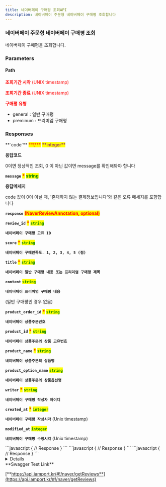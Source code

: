 ```yaml
---
title: 네이버페이 구매평 조회API
description: 네이버페이 주문형 네이버페이 구매평 조회합니다
---
```



### 네이버페이 주문형 네이버페이 구매평 조회

<Swagger method="get" path="/naver/reviews" baseUrl="https://api.iamport.kr" summary="네이버페이 구매평 조회">
<SwaggerDescription>

네이버페이 구매평을 조회합니다.

</SwaggerDescription>

### Parameters

#### Path

<SwaggerParameter name="from" type="Integer" required="true">
<mark style="color:red;">

**조회기간 시작** (UNIX timestamp)

</mark>

</SwaggerParameter>

<SwaggerParameter name="to" type="Integer" required="true">
<mark style="color:red;">

**조회기간 종료** (UNIX timestamp)

</mark>

</SwaggerParameter>

<SwaggerParameter name="review_type" type="String" required="true">
<mark style="color:red;">

**구매평 유형** 

</mark>

- general : 일반 구매평
- preminum : 프리미엄 구매평
</SwaggerParameter>

### Responses

<SwaggerResponse status="200: OK" description="구매평 조회 성공">
<Tabs>
<Tab title="NaverReviewsResponse">
**`code`** <mark style="color:red;">**\***</mark> <mark style="color:purple;">**integer**</mark>

**응답코드**

0이면 정상적인 조회, 0 이 아닌 값이면 message를 확인해봐야 합니다

**`message`** <mark style="color:red;">**\***</mark> <mark style="color:green;">**string**</mark>

**응답메세지**

code 값이 0이 아닐 때, '존재하지 않는 결제정보입니다'와 같은 오류 메세지를 포함합니다

**`response`** <mark style="color:red;">**(NaverReviewAnnotation, optional)**</mark>

</Tab>
</Tabs>

<Tabs>
<Tab title="NaverReviewAnnotation">

**`review_id`** <mark style="color:red;">**\***</mark> <mark style="color:green;">**`string`**</mark>

**`네이버페이 구매평 고유 ID`**

**`score`** <mark style="color:red;">**\***</mark> <mark style="color:green;">**`string`**</mark>

**`네이버페이 구매만족도. 1, 2, 3, 4, 5 (점)`**

**`title`** <mark style="color:red;">**\***</mark> <mark style="color:green;">**`string`**</mark>

**`네이버페이 일반 구매평 내용 또는 프리미엄 구매평 제목`**

**`content`** <mark style="color:red;"></mark> <mark style="color:green;">**`string`**</mark>

**`네이버페이 프리미엄 구매평 내용`**

(일반 구매평인 경우 없음)

**`product_order_id`** <mark style="color:red;">**\***</mark> <mark style="color:green;">**`string`**</mark>

**`네이버페이 상품주문번호`**

**`product_id`** <mark style="color:red;">**\***</mark> <mark style="color:green;">**`string`**</mark>

**`네이버페이 상품주문의 상품 고유번호`**

**`product_name`** <mark style="color:red;">**\***</mark> <mark style="color:green;">**`string`**</mark>

**`네이버페이 상품주문의 상품명`**

**`product_option_name`** <mark style="color:red;"></mark> <mark style="color:green;">**`string`**</mark>

**`네이버페이 상품주문의 상품옵션명`**

**`writer`** <mark style="color:red;">**\***</mark> <mark style="color:green;">**`string`**</mark>

**`네이버페이 구매평 작성자 아이디`**

**`created_at`** <mark style="color:red;">**\***</mark> <mark style="color:green;">**`integer`**</mark>

**`네이버페이 구매평 작성시각`** (Unix timestamp)

**`modified_at`** <mark style="color:red;"></mark> <mark style="color:green;">**`integer`**</mark>

**`네이버페이 구매평 수정시각`** (Unix timestamp)
</Tab>
</Tabs>
</SwaggerResponse>

<SwaggerResponse status="400: Bad Request" description="요청 파라메터에 from, to, review_type 가 누락되거나 올바르지 않은 경우">
```javascript
{
    // Response
}
```

</SwaggerResponse>

<SwaggerResponse status="401: Unauthorized" description="인증 Token이 전달되지 않았거나 유효하지 않은 경우">
```javascript
{
    // Response
}
```

</SwaggerResponse>

<SwaggerResponse status="500: Internal Server Error" description="네이버페이 구매평 조회시 네이버응답이 올바르지 않은 경우">
```javascript
{
    // Response
}
```

</SwaggerResponse>

</Swagger>

<Details>
<p slot="summary">Response Model Schema</p>

```
{
  "code": 0,
  "message": "string",
  "response": [
    {
      "review_id": "string",
      "score": "string",
      "title": "string",
      "content": "string",
      "product_order_id": "string",
      "product_id": "string",
      "product_name": "string",
      "product_option_name": "string",
      "writer": "string",
      "created_at": 0,
      "modified_at": 0
    }
  ]
}
```

</Details>

<Hint style="success">
**Swagger Test Link**

[**https://api.iamport.kr/#!/naver/getReviews**](https://api.iamport.kr/#!/naver/getReviews)
</Hint>
